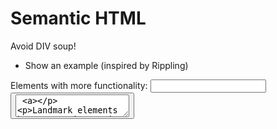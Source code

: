 
# Semantic HTML

Avoid DIV soup!
- Show an example (inspired by Rippling)

Elements with more functionality: <input> <button> <textarea> <a>

Landmark elements have semantic meaning AND functionality in assistive tech (aside, footer, header, etc.)
- Mention aria labeling on nav/section
Headings and structure
When to use nav and anchors vs. unordered lists
Show the VO rotor, Accessibility Insights
Explain using CSS classes to style things while using the right element (e.g. h2)
Forms
- Labeling inputs/textareas/etc.
    - Explicit and implicit pairings (when for is not required)
- Only certain elements can be labeled/named
- How and when to use visually-hidden class (punt on aria-label until later)

Buttons
- Compare button to DIV button
- Focusability, role, events (div[aria-label] in Jon's example isn't needed - but test it)
- Compare button to link

